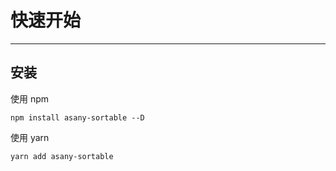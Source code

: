 
<Meta title="综述/快速开始" />

# 快速开始
---

## 安装

使用 npm 
```
npm install asany-sortable --D
```

使用 yarn
```
yarn add asany-sortable
```